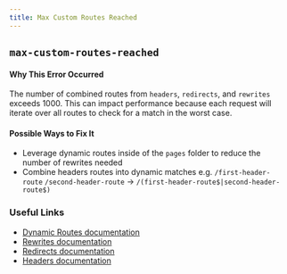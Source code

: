 ```yaml
---
title: Max Custom Routes Reached
---
```


## `max-custom-routes-reached`

#### Why This Error Occurred

The number of combined routes from `headers`, `redirects`, and `rewrites` exceeds 1000. This can impact performance because each request will iterate over all routes to check for a match in the worst case.

#### Possible Ways to Fix It

- Leverage dynamic routes inside of the `pages` folder to reduce the number of rewrites needed
- Combine headers routes into dynamic matches e.g. `/first-header-route` `/second-header-route` -> `/(first-header-route$|second-header-route$)`

### Useful Links

- [Dynamic Routes documentation](https://nextjs.org/docs/routing/dynamic-routes)
- [Rewrites documentation](https://nextjs.org/docs/api-reference/next.config.js/rewrites)
- [Redirects documentation](https://nextjs.org/docs/api-reference/next.config.js/redirects)
- [Headers documentation](https://nextjs.org/docs/api-reference/next.config.js/headers)
